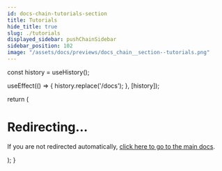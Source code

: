 ```yaml
---
id: docs-chain-tutorials-section
title: Tutorials
hide_title: true
slug: ./tutorials
displayed_sidebar: pushChainSidebar
sidebar_position: 102
image: "/assets/docs/previews/docs_chain__section--tutorials.png"
---
```



  const history = useHistory();
  
  useEffect(() => {
    history.replace('/docs');
  }, [history]);

  return (
    <div>
      <h1>Redirecting...</h1>
      <p>If you are not redirected automatically, <a href="/docs">click here to go to the main docs</a>.</p>
    </div>
  );
}

<ChainRedirect />